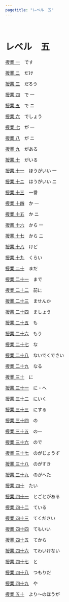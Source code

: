 ```yaml
---
pagetitle: "レベル　五"
---
```

<br>

# レベル　五

<div class="container">

 [授業 一](N5/01-desu.html)　です

 [授業 ニ](N5/02-dake.html)　だけ

 [授業 三](N5/03-darou.html)　だろう

 [授業 四](N5/04-de-1.html)　で 一

 [授業 五](N5/05-de-2.html)　で ニ

 [授業 六](N5/06-deshou.html)　でしょう

 [授業 七](N5/07-ga-1.html)　が 一

 [授業 八](N5/08-ga-2.html)　が ニ

 [授業 九](N5/09-gaaru.html)　がある

 [授業 十](N5/10-gairu.html)　がいる

 [授業 十一](N5/11-hougaii-1.html)　ほうがいい 一

 [授業 十ニ](N5/12-hougaii-2.html)　はうがいい ニ

 [授業 十三](N5/13-ichiban.html)　一番

 [授業 十四](N5/14-ka-1.html)　か 一

 [授業 十五](N5/15-ka-2.html)　か ニ

 [授業 十六](N5/16-kara-1.html)　から 一

 [授業 十七](N5/17-kara-2.html)　から ニ

 [授業 十八](N5/18-kedo.html)　けど
 
 [授業 十九](N5/19-kurai.html)　くらい
 
 [授業 二十](N5/20-mada.html)　まだ

 [授業 二十一](N5/21-made.html)　まで
 
 [授業 二十二](N5/22-maeni.html)　前に
 
 [授業 二十三](N5/23-masenka.html)　ませんか
 
 [授業 二十四](N5/24-mashou.html)　ましょう
 
 [授業 二十五](N5/25-mo.html)　も
 
 [授業 二十六](N5/26-mou.html)　もう

 [授業 二十七](N5/27-na.html)　な
 
 [授業 二十八](N5/28-naidekudesai.html)　ないでくでさい
 
 [授業 二十九](N5/29-naru.html)　なる
 
 [授業 三十](N5/30-ni.html)　に
 
 [授業 三十一](N5/31-ni-e.html)　に・へ
 
 [授業 三十二](N5/32-ni-iku.html)　にいく
 
 [授業 三十三](N5/33-nisuru.html)　にする
 
 [授業 三十四](N5/34-no-1.html)　の
 
 [授業 三十五](N5/35-no-2.html)　の一
 
 [授業 三十六](N5/36-node.html)　ので
 
 [授業 三十七](N5/37-nogajouzu.html)　のがじょうず
 
 [授業 三十八](N5/38-nogasuki.html)　のがすき
 
 [授業 三十九](N5/39-nogaheta.html)　のがへた
 
 [授業 四十](N5/40-tai.html)　たい
 
 [授業 四十一](N5/41-tokotogaaru.html)　とごとがある
 
 [授業 四十二](N5/42-teiru.html)　ている
 
 [授業 四十三](N5/43-tekudasai.html)　てください
 
 [授業 四十四](N5/44-temoii.html)　てもいい
 
 [授業 四十五](N5/45-tekara.html)　てから
 
 [授業 四十六](N5/46-tewaikenai.html)　てわいけない
 
 [授業 四十七](N5/47-to.html)　と
 
 [授業 四十八](N5/48-tsumorida.html)　つもりだ
 
 [授業 四十九](N5/49-ya.html)　や
 
 [授業 五十](N5/50-yori-nohouga.html)　より～のほうが
 
</div>
